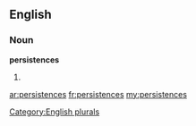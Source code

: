==English==

===Noun===
'''persistences'''

# {{plural of|[[persistence]]}}

[[Category:English plurals]]

[[ar:persistences]]
[[fr:persistences]]
[[my:persistences]]